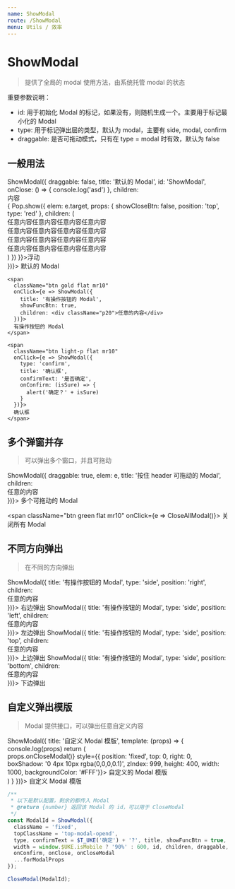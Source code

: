 ```yaml
---
name: ShowModal
route: /ShowModal
menu: Utils / 效率
---
```



# ShowModal

> 提供了全局的 modal 使用方法，由系统托管 modal 的状态

重要参数说明：

- id: 用于初始化 Modal 的标记，如果没有，则随机生成一个。主要用于标记最小化的 Modal
- type: 用于标记弹出层的类型，默认为 modal，主要有 side, modal, confirm
- draggable: 是否可拖动模式，只有在 type = modal 时有效，默认为 false

## 一般用法

<Playground>
  <div>
    <span
      className="btn theme flat mr10"
      onClick={e => ShowModal({
        draggable: false,
        title: '默认的 Modal',
        id: 'ShowModal',
        onClose: () => {
          console.log('asd')
        },
        children: <div
          style={{height: 200, overflow: 'auto'}} className="p10 relative">
          内容
          <div style={{height: 300}}>
          </div>
          <DropdownMenu
            values={{
              a: '123',
              b: '456',
            }} />
          <div onClick={e => {
            Pop.show({
              elem: e.target,
              props: {
                showCloseBtn: false,
                position: 'top',
                type: 'red'
              },
              children: (
                <div className="p10">
                  任意内容任意内容任意内容任意内容<br />
                  任意内容任意内容任意内容任意内容<br />
                  任意内容任意内容任意内容任意内容<br />
                  任意内容任意内容任意内容任意内容<br />
                </div>
              )
            })
          }}>浮动</div>
        </div>
      })}>
      默认的 Modal
    </span>

    <span
      className="btn gold flat mr10"
      onClick={e => ShowModal({
        title: '有操作按钮的 Modal',
        showFuncBtn: true,
        children: <div className="p20">任意的内容</div>
      })}>
      有操作按钮的 Modal
    </span>

    <span
      className="btn light-p flat mr10"
      onClick={e => ShowModal({
        type: 'confirm',
        title: '确认框',
        confirmText: '是否确定',
        onConfirm: (isSure) => {
          alert('确定？' + isSure)
        }
      })}>
      确认框
    </span>
  </div>
</Playground>

## 多个弹窗并存

> 可以弹出多个窗口，并且可拖动

<Playground>
  <span
    className="btn red flat mr10"
    onClick={e => ShowModal({
      draggable: true,
      elem: e,
      title: '按住 header 可拖动的 Modal',
      children: <div className="p15">任意的内容</div>
    })}>
    多个可拖动的 Modal
  </span>

  <span
    className="btn green flat mr10"
    onClick={e => CloseAllModal()}>
    关闭所有 Modal
  </span>
</Playground>

## 不同方向弹出

> 在不同的方向弹出

<Playground>
  <span
    className="btn red flat mr10"
    onClick={e => ShowModal({
      title: '有操作按钮的 Modal',
      type: 'side',
      position: 'right',
      children: <div className="p20">任意的内容</div>
    })}>
    右边弹出
  </span>
  <span
    className="btn warn flat mr10"
    onClick={e => ShowModal({
      title: '有操作按钮的 Modal',
      type: 'side',
      position: 'left',
      children: <div className="p20">任意的内容</div>
    })}>
    左边弹出
  </span>
  <span
    className="btn green flat mr10"
    onClick={e => ShowModal({
      title: '有操作按钮的 Modal',
      type: 'side',
      position: 'top',
      children: <div className="p20">任意的内容</div>
    })}>
    上边弹出
  </span>
  <span
    className="btn blue flat mr10"
    onClick={e => ShowModal({
      title: '有操作按钮的 Modal',
      type: 'side',
      position: 'bottom',
      children: <div className="p20">任意的内容</div>
    })}>
    下边弹出
  </span>
</Playground>

## 自定义弹出模版

> Modal 提供接口，可以弹出任意自定义内容

<Playground>
  <span
    className="btn wine flat mr10"
    onClick={e => ShowModal({
      title: '自定义 Modal 模版',
      template: (props) => {
        console.log(props)
        return (
          <div onClick={e => props.onCloseModal()} style={{
            position: 'fixed', top: 0, right: 0,
            boxShadow: '0 4px 10px rgba(0,0,0,0.1)',
            zIndex: 999,
            height: 400, width: 1000, backgroundColor: '#FFF'}}>
            自定义的 Modal 模版
          </div>
        )
      }
    })}>
    自定义 Modal 模版
  </span>
</Playground>

```js
/**
 * 以下是默认配置，剩余的都传入 Modal
 * @return {number} 返回该 Modal 的 id，可以用于 CloseModal
 */
const ModalId = ShowModal({
  className = 'fixed',
  topClassName = 'top-modal-opend',
  type, confirmText = $T_UKE('确定') + '?', title, showFuncBtn = true,
  width = window.$UKE.isMobile ? '90%' : 600, id, children, draggable,
  onConfirm, onClose, onCloseModal
  ...forModalProps
});

CloseModal(ModalId);
```